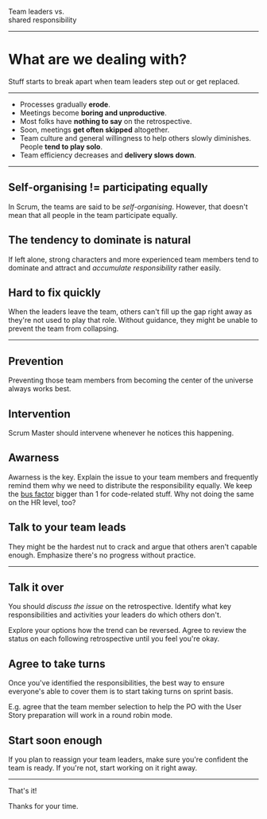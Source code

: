 

<Head>
  <title>Team leaders vs. shared responsibility | Fragaria tech talks</title>
  <link rel="preload" href="https://res.cloudinary.com/fragaria/raw/upload/v1534234755/fragaria.cz/fonts/TriviaGroteskN2-Bold.woff" as="font" type="font/woff" crossorigin />
  <link rel="preconnect" href="https://fonts.gstatic.com" />
  <link href="https://fonts.googleapis.com/css2?family=Fira+Sans:ital,wght@0,400;0,600;1,400;1,600&amp;display=swap" rel="stylesheet" />
</Head>

<IntroLayout author="Filip Vařecha">Team leaders vs.<br/>shared responsibility</IntroLayout>

---

<KeyStatementLayout>

# What are we dealing with?

Stuff starts to break apart when team leaders step out or get replaced.

</KeyStatementLayout>

---

<BaseLayout title="Symptoms of a collapsing team">

<Steps>

- Processes gradually **erode**.
- Meetings become **boring and unproductive**.
- Most folks have **nothing to say** on the retrospective.
- Soon, meetings **get often skipped** altogether.
- Team culture and general willingness to help others slowly diminishes. People **tend to play solo**.
- Team efficiency decreases and **delivery slows down**.

</Steps>

</BaseLayout>

---

<BaseLayout title="Aren't the teams supposed to be self-organising?!">

<Steps>

<div>

## Self-organising != participating equally

In Scrum, the teams are said to be *self-organising*. However, that doesn't mean that all people in the team participate equally.

</div>

<div>

## The tendency to dominate is natural

If left alone, strong characters and more experienced team members tend to dominate and attract and *accumulate responsibility* rather easily.

</div>

<div>

## Hard to fix quickly

When the leaders leave the team, others can't fill up the gap right away as they're not used to play that role. Without guidance, they might be unable to prevent the team from collapsing.

</div>

</Steps>

</BaseLayout>

---

<BaseLayout title="If the process is natural, how to avoid it?">

<Steps>

<div>

## Prevention

Preventing those team members from becoming the center of the universe always works best.

</div>

<div>

## Intervention

Scrum Master should intervene whenever he notices this happening.

</div>


<div>

## Awarness

Awarness is the key. Explain the issue to your team members and frequently remind them why we need to distribute the responsibility equally. We keep the [bus factor](https://en.wikipedia.org/wiki/Bus_factor) bigger than 1 for code-related stuff. Why not doing the same on the HR level, too?

</div>

<div>

## Talk to your team leads

They might be the hardest nut to crack and argue that others aren't capable enough. Emphasize there's no progress without practice.

</div>

</Steps>


</BaseLayout>

---

<BaseLayout title="Too late, we're there already. What now?">

<Steps>

<div>

## Talk it over

You should *discuss the issue* on the retrospective. Identify what key responsibilities and activities your leaders do which others don't.

Explore your options how the trend can be reversed. Agree to review the status on each following retrospective until you feel you're okay.

</div>

<div>

## Agree to take turns

Once you've identified the responsibilities, the best way to ensure everyone's able to cover them is to start taking turns on sprint basis.

E.g. agree that the team member selection to help the PO with the User Story preparation will work in a round robin mode.

</div>

<div>

## Start soon enough

If you plan to reassign your team leaders, make sure you're confident the team is ready. If you're not, start working on it right away.

</div>

</Steps>

</BaseLayout>

---

<FinalLayout>

That's it!

Thanks for your time.

</FinalLayout>
